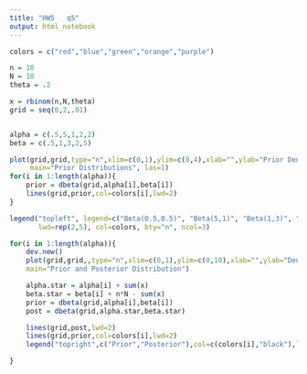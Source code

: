 ---
title: "HW5   q5"
output: html_notebook
---

```{r}
colors = c("red","blue","green","orange","purple")

n = 10
N = 10
theta = .2

x = rbinom(n,N,theta)
grid = seq(0,2,.01)


alpha = c(.5,5,1,2,2)
beta = c(.5,1,3,2,5)

plot(grid,grid,type="n",xlim=c(0,1),ylim=c(0,4),xlab="",ylab="Prior Density",
     main="Prior Distributions", las=1)
for(i in 1:length(alpha)){
    prior = dbeta(grid,alpha[i],beta[i])
    lines(grid,prior,col=colors[i],lwd=2)
}

legend("topleft", legend=c("Beta(0.5,0.5)", "Beta(5,1)", "Beta(1,3)", "Beta(2,2)", "Beta(2,5)"),
       lwd=rep(2,5), col=colors, bty="n", ncol=3)

for(i in 1:length(alpha)){
    dev.new()
    plot(grid,grid,,type="n",xlim=c(0,1),ylim=c(0,10),xlab="",ylab="Density",xaxs="i",yaxs="i",
    main="Prior and Posterior Distribution")

    alpha.star = alpha[i] + sum(x)
    beta.star = beta[i] + n*N - sum(x)
    prior = dbeta(grid,alpha[i],beta[i])
    post = dbeta(grid,alpha.star,beta.star)

    lines(grid,post,lwd=2)
    lines(grid,prior,col=colors[i],lwd=2)
    legend("topright",c("Prior","Posterior"),col=c(colors[i],"black"),lwd=2)

}
```
